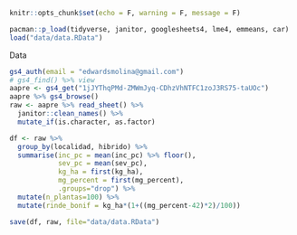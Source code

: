 
```r
knitr::opts_chunk$set(echo = F, warning = F, message = F)
```

```r
pacman::p_load(tidyverse, janitor, googlesheets4, lme4, emmeans, car)
load("data/data.RData")
```

Data 

```r
gs4_auth(email = "edwardsmolina@gmail.com")
# gs4_find() %>% view
aapre <- gs4_get("1jJYThqPMd-ZMWmJyq-CDhzVhNTFC1zoJ3RS75-taUOc")
aapre %>% gs4_browse()
raw <- aapre %>% read_sheet() %>% 
  janitor::clean_names() %>% 
  mutate_if(is.character, as.factor) 
```

```r
df <- raw %>% 
  group_by(localidad, hibrido) %>% 
  summarise(inc_pc = mean(inc_pc) %>% floor(), 
            sev_pc = mean(sev_pc), 
            kg_ha = first(kg_ha), 
            mg_percent = first(mg_percent), 
            .groups="drop") %>% 
  mutate(n_plantas=100) %>% 
  mutate(rinde_bonif = kg_ha*(1+((mg_percent-42)*2)/100)) 

save(df, raw, file="data/data.RData")
```


